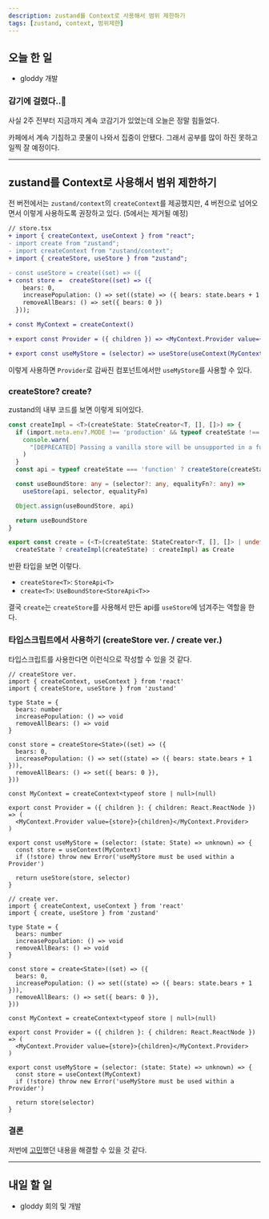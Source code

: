 ```yaml
---
description: zustand를 Context로 사용해서 범위 제한하기
tags: [zustand, context, 범위제한]
---
```


## 오늘 한 일

- gloddy 개발

### 감기에 걸렸다..🥲

사실 2주 전부터 지금까지 계속 코감기가 있었는데 오늘은 정말 힘들었다.

카페에서 계속 기침하고 콧물이 나와서 집중이 안됐다. 그래서 공부를 많이 하진 못하고 일찍 잘 예정이다.

---

## zustand를 Context로 사용해서 범위 제한하기

전 버전에서는 `zustand/context`의 `createContext`를 제공했지만, 4 버전으로 넘어오면서 이렇게 사용하도록 권장하고 있다. (5에서는 제거될 예정)

```diff
// store.tsx
+ import { createContext, useContext } from "react";
- import create from "zustand";
- import createContext from "zustand/context";
+ import { createStore, useStore } from "zustand";

- const useStore = create((set) => ({
+ const store =  createStore((set) => ({
    bears: 0,
    increasePopulation: () => set((state) => ({ bears: state.bears + 1 })),
    removeAllBears: () => set({ bears: 0 })
  }));

+ const MyContext = createContext()

+ export const Provider = ({ children }) => <MyContext.Provider value={store}>{children}</MyContext.Provider>;

+ export const useMyStore = (selector) => useStore(useContext(MyContext), selector);
```

이렇게 사용하면 `Provider`로 감싸진 컴포넌트에서만 `useMyStore`를 사용할 수 있다.

### createStore? create?

zustand의 내부 코드를 보면 이렇게 되어있다.

```ts
const createImpl = <T>(createState: StateCreator<T, [], []>) => {
  if (import.meta.env?.MODE !== 'production' && typeof createState !== 'function') {
    console.warn(
      "[DEPRECATED] Passing a vanilla store will be unsupported in a future version. Instead use `import { useStore } from 'zustand'`."
    )
  }
  const api = typeof createState === 'function' ? createStore(createState) : createState

  const useBoundStore: any = (selector?: any, equalityFn?: any) =>
    useStore(api, selector, equalityFn)

  Object.assign(useBoundStore, api)

  return useBoundStore
}

export const create = (<T>(createState: StateCreator<T, [], []> | undefined) =>
  createState ? createImpl(createState) : createImpl) as Create
```

반환 타입을 보면 이렇다.

- `createStore<T>`: `StoreApi<T>`
- `create<T>`: `UseBoundStore<StoreApi<T>>`

결국 `create`는 `createStore`를 사용해서 만든 api를 `useStore`에 넘겨주는 역할을 한다.

### 타입스크립트에서 사용하기 (createStore ver. / create ver.)

타입스크립트를 사용한다면 이런식으로 작성할 수 있을 것 같다.

```tsx
// createStore ver.
import { createContext, useContext } from 'react'
import { createStore, useStore } from 'zustand'

type State = {
  bears: number
  increasePopulation: () => void
  removeAllBears: () => void
}

const store = createStore<State>((set) => ({
  bears: 0,
  increasePopulation: () => set((state) => ({ bears: state.bears + 1 })),
  removeAllBears: () => set({ bears: 0 }),
}))

const MyContext = createContext<typeof store | null>(null)

export const Provider = ({ children }: { children: React.ReactNode }) => (
  <MyContext.Provider value={store}>{children}</MyContext.Provider>
)

export const useMyStore = (selector: (state: State) => unknown) => {
  const store = useContext(MyContext)
  if (!store) throw new Error('useMyStore must be used within a Provider')

  return useStore(store, selector)
}

// create ver.
import { createContext, useContext } from 'react'
import { create, useStore } from 'zustand'

type State = {
  bears: number
  increasePopulation: () => void
  removeAllBears: () => void
}

const store = create<State>((set) => ({
  bears: 0,
  increasePopulation: () => set((state) => ({ bears: state.bears + 1 })),
  removeAllBears: () => set({ bears: 0 }),
}))

const MyContext = createContext<typeof store | null>(null)

export const Provider = ({ children }: { children: React.ReactNode }) => (
  <MyContext.Provider value={store}>{children}</MyContext.Provider>
)

export const useMyStore = (selector: (state: State) => unknown) => {
  const store = useContext(MyContext)
  if (!store) throw new Error('useMyStore must be used within a Provider')

  return store(selector)
}
```

### 결론

저번에 [고민](2023-07-20#만약-전역-상태-라이브러리를-사용했다면)했던 내용을 해결할 수 있을 것 같다.

---

## 내일 할 일

- gloddy 회의 및 개발
